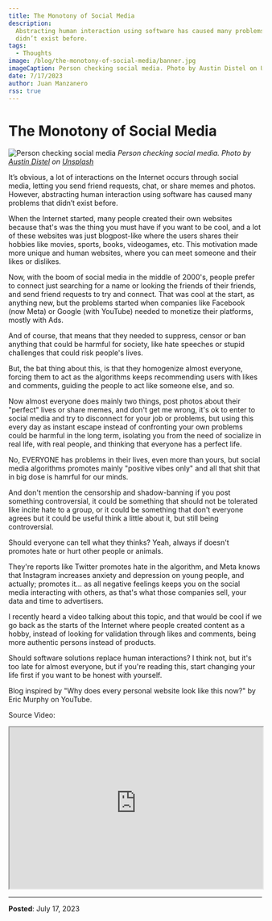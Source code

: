 ```yaml
---
title: The Monotony of Social Media
description:
  Abstracting human interaction using software has caused many problems that
  didn’t exist before.
tags:
  - Thoughts
image: /blog/the-monotony-of-social-media/banner.jpg
imageCaption: Person checking social media. Photo by Austin Distel on Unsplash
date: 7/17/2023
author: Juan Manzanero
rss: true
---
```


# The Monotony of Social Media

![Person checking social media](/blog/the-monotony-of-social-media/banner.jpg)
_Person checking social media. Photo by
[Austin Distel](https://unsplash.com/@austindistel?utm_content=creditCopyText&utm_medium=referral&utm_source=unsplash)
on
[Unsplash](https://unsplash.com/photos/person-using-both-laptop-and-smartphone-tLZhFRLj6nY?utm_content=creditCopyText&utm_medium=referral&utm_source=unsplash)_

It’s obvious, a lot of interactions on the Internet occurs through social media,
letting you send friend requests, chat, or share memes and photos. However,
abstracting human interaction using software has caused many problems that
didn’t exist before.

When the Internet started, many people created their own websites because that's
was the thing you must have if you want to be cool, and a lot of these websites
was just blogpost-like where the users shares their hobbies like movies, sports,
books, videogames, etc. This motivation made more unique and human websites,
where you can meet someone and their likes or dislikes.

Now, with the boom of social media in the middle of 2000's, people prefer to
connect just searching for a name or looking the friends of their friends, and
send friend requests to try and connect. That was cool at the start, as anything
new, but the problems started when companies like Facebook (now Meta) or Google
(with YouTube) needed to monetize their platforms, mostly with Ads.

And of course, that means that they needed to suppress, censor or ban anything
that could be harmful for society, like hate speeches or stupid challenges that
could risk people's lives.

But, the bat thing about this, is that they homogenize almost everyone, forcing
them to act as the algorithms keeps recommending users with likes and comments,
guiding the people to act like someone else, and so.

Now almost everyone does mainly two things, post photos about their "perfect"
lives or share memes, and don't get me wrong, it's ok to enter to social media
and try to disconnect for your job or problems, but using this every day as
instant escape instead of confronting your own problems could be harmful in the
long term, isolating you from the need of socialize in real life, with real
people, and thinking that everyone has a perfect life.

No, EVERYONE has problems in their lives, even more than yours, but social media
algorithms promotes mainly "positive vibes only" and all that shit that in big
dose is hamrful for our minds.

And don't mention the censorship and shadow-banning if you post something
controversial, it could be something that should not be tolerated like incite
hate to a group, or it could be something that don't everyone agrees but it
could be useful think a little about it, but still being controversial.

Should everyone can tell what they thinks? Yeah, always if doesn't promotes hate
or hurt other people or animals.

They're reports like Twitter promotes hate in the algorithm, and Meta knows that
Instagram increases anxiety and depression on young people, and actually;
promotes it... as all negative feelings keeps you on the social media
interacting with others, as that's what those companies sell, your data and time
to advertisers.

I recently heard a video talking about this topic, and that would be cool if we
go back as the starts of the Internet where people created content as a hobby,
instead of looking for validation through likes and comments, being more
authentic persons instead of products.

Should software solutions replace human interactions? I think not, but it's too
late for almost everyone, but if you're reading this, start changing your life
first if you want to be honest with yourself.

Blog inspired by "Why does every personal website look like this now?" by Eric
Murphy on YouTube.

Source Video:

<iframe
  width='100%'
  height='320'
  className='rounded-md'
  src='https://www.youtube-nocookie.com/embed/_x6SCSz7g5I'
  title='YouTube video player'
  allow='accelerometer; autoplay; clipboard-write; encrypted-media; gyroscope; picture-in-picture; web-share'
  allowFullScreen
></iframe>

---

**Posted**: July 17, 2023
